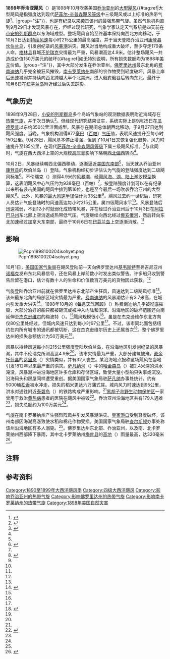 {{noteTA
|G1=USState
}}
{{Infobox Hurricane
| Name=1898年乔治亚飓风<br />{{lang|en|1898 Georgia hurricane}}
| Type=飓风
| Year=1898
| Basin=Atl
| Image location=1898 Georgia hurricane damage pic.PNG
| Image name=飓风激起的[[风暴潮|风暴潮]]在美国乔治亚州不伦瑞克引发洪灾
| Formed= 1898年9月25日
| Dissipated= 1898年10月6日
| 1-min winds=116
| Pressure=938
| Damages=1.5
| Inflated=1
| Fatalities=至少179人
| Areas=[[佛罗里达州|佛罗里达州]]、[[乔治亚州|乔治亚州]]<small>（[[登陆_(气象学)|登陆]]）</small>、[[美国中西部|美国中西部]]、[[加拿大大西洋省份|加拿大大西洋省份]]
| Hurricane season=[[1898年大西洋飓风季|1898年大西洋飓风季]]
}}
'''1898年乔治亚飓风'''（{{lang-en|1898 Georgia hurricane}}）是1898年10月吹袭美国[[乔治亚州|乔治亚州]]的[[热带气旋等级|大型飓风]]{{#tag:ref|大型飓风是指强度达到现代[[萨菲尔-辛普森飓风等级|萨菲尔-辛普森飓风等级]]中三级飓风或以上标准的热带气旋<ref name="BASIC">{{cite book | url = http://www.aoml.noaa.gov/hrd/tcfaq/tcfaqHED.html | title = Hurricane Research Division: Frequently Asked Questions | chapter = A: Basic Definitions | archivedate = 2016-09-27 | accessdate = 2016-12-31 | archiveurl = https://web.archive.org/web/20160927101821/http://www.aoml.noaa.gov/hrd/tcfaq/A3.html | deadurl = no | chapterurl = http://www.aoml.noaa.gov/hrd/tcfaq/tcfaqA.html | at = [http://www.aoml.noaa.gov/hrd/tcfaq/A3.html A3) What is a super-typhoon? What is a major hurricane ? What is an intense hurricane ?] | author1 = Chris Landsea | author2 = Neal Dorst (ed.) | publisher = National Oceanic and Atmospheric Administration | work = Atlantic Oceanic and Meteorology Laboratory | date = 2011-06-02 }}</ref>。|group="注"}}，也是有纪录以来袭击该州的最强热带气旋。虽然气象机构直到9月29日才发现风暴存在，但经过现代研究，气象学家认定天气系统是四天前在[[小安的列斯群岛|小安的列斯群岛]]以东海域成型。整场飓风自始至终基本保持向西北方向移动，于10月2日达到[[最大持续风速|持续风速]]每小时215公里的最高强度，并于当天登陆乔治亚州[[康登县_(乔治亚州)|康登县]][[坎伯兰岛|坎伯兰岛]]，引发创纪录的[[风暴潮|风暴潮]]洪灾。飓风对当地构成重大破坏，至少夺走179条人命。[[格林县_(乔治亚州)_(1777年)|格林县]]县城[[不伦瑞克_(乔治亚州)|不伦瑞克]]灾情最为严重，风暴潮高达4.9米。估计整场飓风一共造成价值150万美元的破坏{{#tag:ref|如无特别说明，所有损失数额均为1898年[[美元|美元]]价值。|group="注"}}，其中大部分发生在乔治亚州。[[佛罗里达州|佛罗里达州]]最东北角的[[费南迪纳比奇_(佛罗里达州)|费南迪纳]]几乎完全被狂风摧毁，[[南卡罗莱纳州|南卡罗莱纳州]]南部的农作物受到轻度破坏。风暴上岸后迅速减弱并持续向西北跨越大半个北美洲，进入俄亥俄谷后转向东北，最终于10月6日在[[纽芬兰岛|纽芬兰岛]]附近经过后失去踪影。

== 气象历史 ==
{{Storm path|1898 Atlantic hurricane 7 track.png}}
1898年9月28日，[[小安的列斯群岛|小安的列斯群岛]]多个岛屿气象站的观测数据表明附近海域存在[[热带气旋|热带气旋]]，并于次日确认<ref name="mwr">{{cite web | author = E.B. Garriott | year = 1898 | title = October, 1898 Monthly Weather Review | archiveurl = https://web.archive.org/web/20161221213023/http://www.aoml.noaa.gov/hrd/hurdat/mwr_pdf/1898.pdf | publisher = National Oceanic and Atmospheric Administration | url = http://www.aoml.noaa.gov/hrd/hurdat/mwr_pdf/1898.pdf | accessdate = 2017-01-10 | format = [[便携式文档格式|PDF]] | archivedate = 2016-12-21 | deadurl = no }}</ref>。但经现代研究结果证实，系统实际上是9月25日在[[瓜德罗普|瓜德罗普]]以东约350公里洋面成型。风暴存在期间总体朝西北移动，于9月27日达到飓风强度。当晚，气象机构测得977[[巴|毫巴]]（[[帕斯卡|百帕]]）[[气压|气压]]值，表明风速提升至每小时150公里。9月28日，飓风基本停止增强，但到了10月1日又恢复强化趋势，风力时速提升至185公里，在现代[[萨菲尔-辛普森飓风等级|萨菲尔-辛普森飓风等级]]下属三级飓风标准。<ref name="meta">{{cite web | author = Chris Landsea | year = 2009 | title = Documentation of Atlantic Tropical Cyclones Changes in HURDAT | publisher = [[美国国家海洋和大气管理局|National Oceanic and Atmospheric Administration]] | accessdate = 2017-01-10 | display-authors = etal | archivedate = 2016-03-04 | archiveurl = https://web.archive.org/web/20160304081125/http://www.aoml.noaa.gov/hrd/hurdat/metadata_1896-00.htm#1898_7 | deadurl = no | url = http://www.aoml.noaa.gov/hrd/hurdat/metadata_1896-00.htm#1898_7 }}</ref>与此同时，气旋在西大西洋上空的大规模[[高压脊|高压脊]]影响下略朝[[罗盘方位|西北偏西]]转向<ref name="mwr" />。

10月2日，风暴继续朝西北偏西移动，逐渐逼近[[美国东南部|美国东南部]]<ref name="meta" />，当天就从乔治亚州[[康登县_(乔治亚州)|康登县]]的坎伯兰岛（{{lang|en|Cumberland Island}}）登陆，气象机构经初步评估认为气旋的登陆强度达到二级飓风标准<ref name="nws">{{cite web | author1 = Al Sandrik | author2 = Brian Jarvinen | year = 2003 | title = A Reevaluation of the Georgia and Northeast Florida Tropical Cyclone of 2 October 1898 | publisher = Jacksonville, FL National Weather Service | accessdate = 2016-03-04 | url = http://www.srh.noaa.gov/jax/?n=cyclone_1898 | deadurl = yes | archiveurl = https://web.archive.org/web/20160304085047/http://www.srh.noaa.gov/jax/?n=cyclone_1898 | archivedate = 2016-03-04 }}</ref>。不伦瑞克（{{lang|en|Brunswick}}）测得4.9米的[[风暴潮|风暴潮]]，经[[飓风海、湖、陆上潮汐模型|飓风海、湖、陆上潮汐模型]]换算，这表明飓风中心气压约为938毫巴（百帕）<ref name="meta" />，按登陆强度计划可以在有纪录以来所有袭击美国的飓风中排到第16位，也是至今最后一场吹袭乔治亚州的大型飓风<ref name="climo">{{cite web | author = Eric S. Blake | author2 = Ethan J. Gibney | date = 2011-08 | title = The Deadliest, Costliest, and Most Intense United States Tropical Cyclones from 1851 to 2010 (and Other Frequently Requested Hurricane Facts) | publisher = [[国家飓风中心|National Hurricane Center]] | archiveurl = https://web.archive.org/web/20170109234111/http://www.nhc.noaa.gov/pdf/nws-nhc-6.pdf | accessdate = 2017-01-10 | url = http://www.nhc.noaa.gov/pdf/nws-nhc-6.pdf | format = PDF | archivedate = 2017-01-09 | deadurl = no }}</ref>。此外，风暴的[[最大风速半径|最大风速半径]]估计为33公里<ref name="meta" />。飓风过去约一世纪后，研究人员估计气旋登陆时的风速高达每小时215公里，属四级飓风水平<ref name="nws" />。风暴登陆后迅速减弱，不到12小时就弱化成热带风暴，并在经过乔治亚州后于10月3日在[[阿拉巴马州|阿拉巴马州]]东北部上空消退成热带低气压。气旋继续向西北经过[[俄亥俄河|俄亥俄河]]，然后转向东北加速经过加拿大东南部，最终于10月6日在[[纽芬兰岛|纽芬兰岛]]上空逐渐消散。<ref name="meta" />

== 影响 ==
[[File:Pcpn1898100204isohyet.png|thumb]]

10月1日，[[美国国家海洋和大气管理局|美国国家气象局]]在飓风登陆前一天向佛罗里达州[[基韦斯特_(佛罗里达州)|基韦斯特]]至弗吉尼亚州[[诺福克_(弗吉尼亚州)|诺福克]]发布东北风暴信号，还在风暴上岸前数小时发出类似警告。许多船只收到警告后留在港口，估计有数十人的生命和价值数百万美元的货物因此获救。<ref name="mwr" />

气旋登陆乔治亚州前就在佛罗里达州东北部产生狂风，风速达到二级飓风标准<ref name="meta" />，该州最东北角的局部区域灾情最为严重。[[费南迪纳比奇_(佛罗里达州)|费南迪纳]]的风暴潮估计有3.7米高，在城内引发重大洪灾<ref name="aoml">{{cite web | author1 = Al Sandrik | author2 = Chris Landsea | year = 2003 | title = Chronological Listing of Tropical Cyclones affecting North Florida and Coastal Georgia 1565-1899 | publisher = Hurricane Research Division | accessdate = 2017-01-10 | url = http://www.aoml.noaa.gov/hrd/Landsea/history/index.html | archivedate = 2016-10-23 | archiveurl = https://web.archive.org/web/20161023182710/http://www.aoml.noaa.gov/hrd/Landsea/history/index.html | deadurl = no }}</ref>。1898年10月的《[[每月天气回顾|每月天气回顾]]》（{{lang|en|''Monthly Weather Review''}}）称费南迪纳几乎被彻底摧毁，大部分泊好的船只都被砸沉或被冲入内陆和沼泽。沿海地区的破坏范围还向南延伸至[[杰克逊维尔_(佛罗里达州)|杰克逊维尔]]的梅波特（{{lang|en|Mayport}}）。<ref name="mwr" />飓风规模很小<ref name="meta" />，虽是在杰克逊维尔东北方向仅80公里处经过，但城内风速只达到每小时97公里<ref name="mwr" />。不过，该市同北面包括纽约在内所有城市的通讯都被切断，这在杰克逊维尔历史上还属首次<ref>{{cite news | author = Charles Hesser | date = 1974-09-18 | title = Hurricanes of 50 Years Pictures in News Pages | newspaper = Miami Daily News}}</ref>。整个佛罗里达州的损失总额估计为50万美元<ref name="mwr" />。

风暴以持续风速每小时215公里强度登陆坎伯兰岛，在沿海地区引发创纪录的风暴潮，其中不伦瑞克所测高达4.9米<ref name="aoml" />。该市灾情最为严重，大部分建筑被淹。[[麦金托什县_(乔治亚州)|麦金托什县]]的[[达里恩_(乔治亚州)|达里恩]]（{{lang|en|Darien}}）灾情类似，并有32人丧生。某沿海地点报称这场飓风在当地引发1812年以来最严重的洪灾。[[萨凡纳河|萨凡纳河]]（{{lang|en|Savannah River}}）中的[[哈金森岛_(乔治亚州)|哈金森岛]]（{{lang|en|Hutchinson Island}}）被2.4米深的洪水淹没。风暴潮冲进沿海地区许多仓库和存储区域，致使大量小型船只失事或沉没。沿海码头和房屋同样遭受重创。据美国国家气象局驻[[萨凡纳|萨凡纳]]办事处统计，约有5000桶[[松香|松香]]被水冲走，损失的稻米更达六万蒲式耳。城内风力时速达到95公里，洪水对通往附近[[泰碧岛|泰碧岛]]（{{lang|en|Tybee Island}}）的铁路构成严重影响。<ref name="mwr" />[[黑胡子岛野生动物保护区|黑胡子岛野生动物保护区]]一家曾用于救治[[黄热病|黄热病]]患者的医院在飓风中被毁<ref name="living">{{cite book | author = Tonya D. Clayton | title = Living with the Georgia Shore | year = 1992 | accessdate = 2017-01-10 | page = 87 | url = https://books.google.com/books?id=FpgN4peV4u4C&pg=PR3&dq=1898+georgia+hurricane+october&lr=&source=gbs_selected_pages&cad=3#v=onepage&q=1898%20georgia%20hurricane%20october&f=false | publisher = Duke University Press | location = Durham and London | archive-date = 2021-01-17 | archive-url = https://web.archive.org/web/20210117143830/https://books.google.com/books?id=FpgN4peV4u4C&pg=PR3&dq=1898+georgia+hurricane+october&lr=&source=gbs_selected_pages&cad=3#v=onepage&q=1898%20georgia%20hurricane%20october&f=false | dead-url = no }}</ref>。乔治亚州沿海地区共有179人遇难<ref name="aoml" />，损失总额约为100万美元<ref name="mwr" />。

气旋在南卡罗莱纳州产生强烈阵风并引发风暴潮洪灾。[[皇家港口_(南卡罗莱纳州)|皇家港口]]受到轻度破坏，该州南部因海潮高涨致使水稻和棉花作物受损。美国国家气象局驻[[查尔斯顿_(南卡罗莱纳州)|查尔斯顿]]办事处称该州沿海地区有多人溺毙。<ref name="mwr" />。佛罗里达州东北部、乔治亚州，以及南、北卡罗莱纳州西部降下暴雨，其中北卡罗莱纳州[[梅肯县_(北卡罗莱纳州)|梅肯县]]的[[高地_(北卡罗莱纳州)|高地]]（{{lang|en|Highlands}}）雨量最高，达320毫米<ref>{{cite book | page = SA 3–7 | title = Storm Total Rainfall In The United States | author = United States Corp of Engineers | publisher = War Department | date = 1945}}</ref>。

== 注释 ==
{{Portal|热带气旋}}
{{Reflist|group="注"}}

== 参考资料 ==
{{Reflist|35em}}

{{DEFAULTSORT:1898 Georgia}}
[[Category:1890至1899年大西洋飓风季|Category:1890至1899年大西洋飓风季]]
[[Category:四级大西洋飓风|Category:四级大西洋飓风]]
[[Category:影响乔治亚州的热带气旋|Category:影响乔治亚州的热带气旋]]
[[Category:影响佛罗里达州的热带气旋|Category:影响佛罗里达州的热带气旋]]
[[Category:影响南卡罗莱纳州的热带气旋|Category:影响南卡罗莱纳州的热带气旋]]
[[Category:1898年美国自然灾害|Category:1898年美国自然灾害]]
{{Good article}}